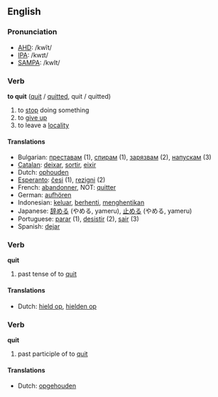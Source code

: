 ==English==

===Pronunciation===
*[[w:AHD|AHD]]: /kwĭt/
*[[w:IPA|IPA]]: /kwɪt/
*[[w:SAMPA|SAMPA]]: /kwIt/

===Verb===

'''to quit''' ([[quit]] / [[quitted]], quit / quitted)

# to [[stop]] doing something
# to [[give up]]
# to leave a [[locality]]

====Translations====

*Bulgarian: [[преставам]] (1), [[спирам]] (1), [[зарязвам]] (2), [[напускам]] (3)
*[[Catalan]]: [[deixar]], [[sortir]], [[eixir]]
*Dutch: [[ophouden]]
*[[Esperanto]]: [[ĉesi]] (1), [[rezigni]] (2)
*French: [[abandonner]], NOT: [[quitter]]
*German: [[aufhören]]
*Indonesian: [[keluar]], [[henti|berhenti]], [[henti|menghentikan]]
*Japanese: [[辞める]] (やめる, yameru), [[止める]] (やめる, yameru)
*Portuguese: [[parar]] (1), [[desistir]] (2), [[sair]] (3)
*Spanish: [[dejar]]

===Verb===

'''quit'''

# past tense of to [[quit]]

====Translations====

*Dutch: [[hield op]], [[hielden op]]

===Verb===

'''quit'''

# past participle of to [[quit]]

====Translations====

*Dutch: [[opgehouden]]